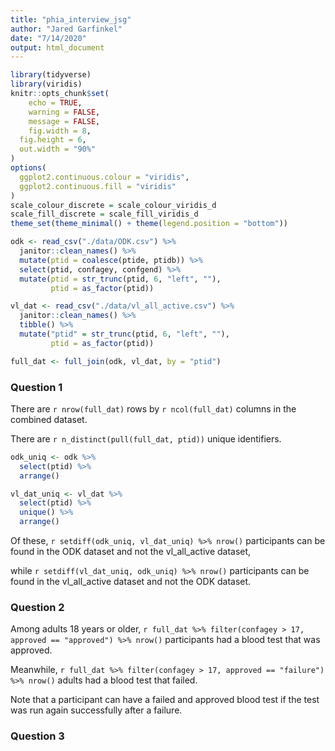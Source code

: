 ```yaml
---
title: "phia_interview_jsg"
author: "Jared Garfinkel"
date: "7/14/2020"
output: html_document
---
```


```r
library(tidyverse)
library(viridis)
knitr::opts_chunk$set(
	echo = TRUE,
	warning = FALSE,
	message = FALSE,
	fig.width = 8, 
  fig.height = 6,
  out.width = "90%"
)
options(
  ggplot2.continuous.colour = "viridis",
  ggplot2.continuous.fill = "viridis"
)
scale_colour_discrete = scale_colour_viridis_d
scale_fill_discrete = scale_fill_viridis_d
theme_set(theme_minimal() + theme(legend.position = "bottom"))
```

```r
odk <- read_csv("./data/ODK.csv") %>% 
  janitor::clean_names() %>% 
  mutate(ptid = coalesce(ptide, ptidb)) %>% 
  select(ptid, confagey, confgend) %>% 
  mutate(ptid = str_trunc(ptid, 6, "left", ""),
         ptid = as_factor(ptid))
```

```r
vl_dat <- read_csv("./data/vl_all_active.csv") %>% 
  janitor::clean_names() %>% 
  tibble() %>% 
  mutate("ptid" = str_trunc(ptid, 6, "left", ""),
         ptid = as_factor(ptid))
```

```r
full_dat <- full_join(odk, vl_dat, by = "ptid")
```
### Question 1

There are `r nrow(full_dat)` rows by `r ncol(full_dat)` columns in the combined dataset. 

There are `r n_distinct(pull(full_dat, ptid))` unique identifiers.

```r
odk_uniq <- odk %>% 
  select(ptid) %>% 
  arrange()

vl_dat_uniq <- vl_dat %>% 
  select(ptid) %>% 
  unique() %>% 
  arrange()
```

Of these, `r setdiff(odk_uniq, vl_dat_uniq) %>% nrow()` participants can be found in the ODK dataset and not the vl_all_active dataset,

while `r setdiff(vl_dat_uniq, odk_uniq) %>% nrow()` participants can be found in the vl_all_active dataset and not the ODK dataset.

### Question 2

Among adults 18 years or older, `r full_dat %>% filter(confagey > 17, approved == "approved") %>% nrow()` participants had a blood test that was approved.

Meanwhile, `r full_dat %>% filter(confagey > 17, approved == "failure") %>% nrow()` adults had a blood test that failed.

Note that a participant can have a failed and approved blood test if the test was run again successfully after a failure.

### Question 3



